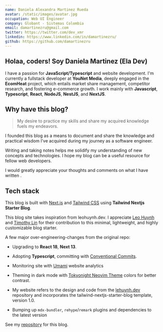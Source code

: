 ```yaml
---
name: Daniela Alexandra Martinez Rueda
avatar: /static/images/avatar.jpg
occupation: Web UI Engineer
company: Globant - Sistemas Colombia
email: damartinezru@gmail.com
twitter: https://twitter.com/dev_xmr
linkedin: https://www.linkedin.com/in/damartinezru/
github: https://github.com/damartinezru
---
```



## Holaa, coders! <Twemoji className="mx-2" emoji="waving hand" /> Soy Daniela Martinez (Ela Dev)

I have a passion for **JavaScript/Typescript** and website development.
I'm currently a fullstack developer at **YouNet Media**, deeply engaged in the **EcomHeat** project, which entails market share management, competitor research, and fostering e-commerce growth.
I work mainly with **Javascript**, **Typescript**, **React**, **NodeJS**, **NestJS**, and **NextJS**.

## Why have this blog?

> My desire to practice my skills and share my acquired knowledge fuels my endeavors.

I founded this blog as a means to document and share the knowledge and practical wisdom I've acquired during my journey as a software engineer.

Writing and taking notes helps me solidify my understanding of new concepts and technologies. I hope my blog can be a useful resource for fellow web developers.

I would greatly appreciate your thoughts and comments on what I have written <Twemoji emoji="clinking-beer-mugs" />.

## Tech stack

This blog is built with [Next.js](https://nextjs.org/) and [Tailwind CSS](https://tailwindcss.com/) using **Tailwind Nextjs Starter Blog**.

This blog site takes inspiration from leohuynh.dev. I appreciate [Leo Huynh](https://twitter.com/hta218_) and [Timothy Lin](https://twitter.com/timlrxx) for their contribution to this minimal, lightweight, and highly customizable blog starter.

A few major over-engineering-changes from the original repo:

- <Twemoji className="mr-2" emoji="atom-symbol" /> Upgrading to **React 18**, **Next 13**.

- <Twemoji className="mr-2" emoji="party-popper" /> Adopting **Typescript**, committing with [Conventional Commits](https://www.conventionalcommits.org/).

- <Twemoji className="mr-2" emoji="bar-chart" /> Monitoring site with [Umami](https://umami.is/) website analytics

- <Twemoji className="mr-2" emoji="eyes" /> Theming in dark mode with [Tokyonight Neovim Theme](https://github.com/folke/tokyonight.nvim)
  colors for better contrast.

- <Twemoji className="mr-2" emoji="man-technologist" /> My website refers to the design and code from the [lehuynh.dev](https://github.com/hta218/leohuynh.dev)
  repository and incorporates the tailwind-nextjs-starter-blog template, version 1.0.

- <Twemoji className="mr-2" emoji="inbox-tray" /> Bumping up `mdx-bundler`, `rehype`/`remark` plugins and dependencies to
  the latest version

See my [repository](https://github.com/Karhdo/karhdo.dev) for this blog.

